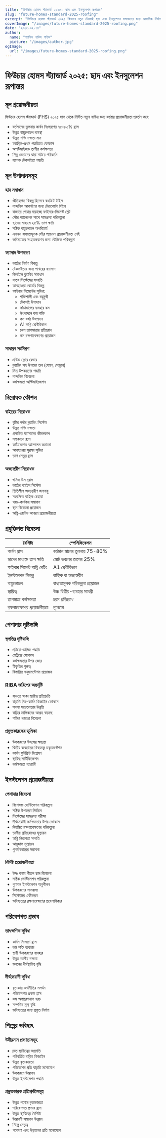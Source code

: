 ```yaml
---
title: "ফিউচার হোমস স্ট্যান্ডার্ড ২০২৫: ছাদ এবং ইনসুলেশন রূপান্তর"
slug: "future-homes-standard-2025-roofing"
excerpt: "ফিউচার হোমস স্ট্যান্ডার্ড ২০২৫ কিভাবে নতুন টেকসই ছাদ এবং ইনসুলেশন সমাধানের জন্য আবাসিক নির্মাণকে বিপ্লবিত করছে তা অনুসন্ধান করুন।"
coverImage: "/images/future-homes-standard-2025-roofing.png"
date: "২০২৫-০২-১৪"
author:
  name: "প্যাসিভ হাউস গাইড"
  picture: "/images/author.jpg"
ogImage:
  url: "/images/future-homes-standard-2025-roofing.png"
---
```


# ফিউচার হোমস স্ট্যান্ডার্ড ২০২৫: ছাদ এবং ইনসুলেশন রূপান্তর

## মূল প্রয়োজনীয়তা

ফিউচার হোমস স্ট্যান্ডার্ড (FHS) ২০২৫ সাল থেকে নির্মিত নতুন বাড়ির জন্য কঠোর প্রয়োজনীয়তা প্রবর্তন করে:

- বর্তমানের তুলনায় কার্বন নিঃসরণের ৭৫-৮০% হ্রাস
- উন্নত বায়ুচলাচল ব্যবস্থা
- উন্নত শক্তি দক্ষতা মান
- ফ্যাব্রিক-প্রথম পদ্ধতিতে ফোকাস
- অপটিমাইজড তাপীয় কর্মক্ষমতা
- শিল্প নেতাদের দ্বারা সক্রিয় পরিবর্তন
- ব্যাপক টেকসইতা পদ্ধতি

## মূল উপাদানসমূহ

### ছাদ সমাধান
- ঐতিহ্যগত বিকল্প হিসেবে কংক্রিট টাইল
- নান্দনিক আকর্ষণের জন্য টেরাকোটা টাইল
- বাজারে শেয়ার বাড়াচ্ছে ফাইবার-সিমেন্ট স্লেট
- সৌর প্যানেলের সাথে সামঞ্জস্য পরিকল্পনা
- ছাদের মাধ্যমে ২৫% তাপ ক্ষতি
- সঠিক বায়ুচলাচল অপরিহার্য
- এখনও বাধ্যতামূলক সৌর প্যানেল প্রয়োজনীয়তা নেই
- ভবিষ্যতের সংহতকরণের জন্য যৌক্তিক পরিকল্পনা

### ফ্যাসাদ উপকরণ
- কাঠের নির্মাণ বিকল্প
- টেকসইতার জন্য পাথরের ফ্যাসাদ
- ভিনাইল ক্ল্যাডিং সমাধান
- ধাতব সিস্টেমের সংহতি
- আবহাওয়া বোর্ডের বিকল্প
- ফাইবার সিমেন্টের সুবিধা:
  - শক্তিশালী এবং বহুমুখী
  - টেকসই উপাদান
  - কাঁচামালের ব্যবহার কম
  - উৎপাদনে কম শক্তি
  - কম বর্জ্য উৎপাদন
  - A1 অগ্নি শ্রেণীবিভাগ
  - চরম তাপমাত্রার প্রতিরোধ
  - কম রক্ষণাবেক্ষণের প্রয়োজন

### সাধারণ সংমিশ্রণ
- গ্রাউন্ড ফ্লোর রেন্ডার
- ক্ল্যাডিং সহ উপরের তল (যেমন, সেড্রাল)
- মিশ্র উপকরণের পদ্ধতি
- নান্দনিক বিবেচনা
- কর্মক্ষমতা অপ্টিমাইজেশন

## নিরোধক কৌশল

### বাইরের নিরোধক
- বৃষ্টির পর্দার ক্ল্যাডিং সিস্টেম
- উন্নত শক্তি দক্ষতা
- প্রসারিত ফ্যাসাদের জীবনকাল
- সংকোচন হ্রাস
- কাঠামোগত আন্দোলন কমানো
- আবহাওয়া সুরক্ষা সুবিধা
- তাপ সেতুর হ্রাস

### অভ্যন্তরীণ নিরোধক
- খনিজ উল রোল
- কাঠের ব্যাটেন সিস্টেম
- স্থিতিশীল অভ্যন্তরীণ জলবায়ু
- সংরক্ষিত বাহ্যিক চেহারা
- খরচ-কার্যকর সমাধান
- স্থান বিবেচনা প্রয়োজন
- অগ্নি-রেটেড আবরণ প্রয়োজনীয়তা

## প্রযুক্তিগত বিবেচনা

| বৈশিষ্ট্য | স্পেসিফিকেশন |
|-----------|---------------|
| কার্বন হ্রাস | বর্তমান মানের তুলনায় 75-80% |
| ছাদের মাধ্যমে তাপ ক্ষতি | মোট ভবনের তাপের 25% |
| ফাইবার সিমেন্ট অগ্নি রেটিং | A1 শ্রেণীবিভাগ |
| ইনস্টলেশন বিকল্প | বাহ্যিক বা অভ্যন্তরীণ |
| বায়ুচলাচল | বাধ্যতামূলক পরিকল্পনা প্রয়োজন |
| স্থায়িত্ব | উচ্চ দ্বিতীয়-ব্যবহার সামগ্রী |
| তাপমাত্রা কর্মক্ষমতা | চরম প্রতিরোধ |
| রক্ষণাবেক্ষণের প্রয়োজনীয়তা | ন্যূনতম |

## পেশাদার দৃষ্টিভঙ্গি

### স্থপতির দৃষ্টিভঙ্গি
- প্রক্রিয়া-চালিত পদ্ধতি
- মেট্রিক্সে ফোকাস
- কর্মক্ষমতার উপর জোর
- স্বীকৃতির গুরুত্ব
- বিস্তারিত ডকুমেন্টেশন প্রয়োজন

### RIBA জরিপের অন্তর্দৃষ্টি
- বাড়তে থাকা স্থায়িত্ব প্রতিশ্রুতি
- বাড়তি নিম্ন-কার্বন ডিজাইন ফোকাস
- সদস্য সচেতনতার উন্নতি
- বাড়ির মালিকদের আগ্রহ বাড়ছে
- শক্তির খরচের বিবেচনা

### প্রস্তুতকারকের ভূমিকা
- উপকরণের উৎসের স্বচ্ছতা
- দ্বিতীয় ব্যবহারের বিষয়বস্তু ডকুমেন্টেশন
- কার্বন ফুটপ্রিন্ট বিশ্লেষণ
- স্থায়িত্ব সার্টিফিকেশন
- কর্মক্ষমতা গ্যারান্টি

## ইনস্টলেশন প্রয়োজনীয়তা

### পেশাদার বিবেচনা
- বিশেষজ্ঞ ভেন্টিলেশন পরিকল্পনা
- সঠিক উপকরণ নির্বাচন
- সিস্টেমের সামঞ্জস্য পরীক্ষা
- দীর্ঘমেয়াদী কর্মক্ষমতার উপর ফোকাস
- নিয়মিত রক্ষণাবেক্ষণের পরিকল্পনা
- তাপীয় প্রতিরোধের মূল্যায়ন
- অগ্নি নিরাপত্তা সম্মতি
- আয়ুষ্কাল মূল্যায়ন
- পুনর্ব্যবহারের সম্ভাবনা

### নির্দিষ্ট প্রয়োজনীয়তা
- উষ্ণ বনাম শীতল ছাদ বিবেচনা
- সঠিক ভেন্টিলেশন পরিকল্পনা
- গুণমান ইনস্টলেশন অনুশীলন
- উপকরণের সামঞ্জস্য
- সিস্টেমের একীকরণ
- ভবিষ্যতের রক্ষণাবেক্ষণের প্রবেশাধিকার

## পরিবেশগত প্রভাব

### তাৎক্ষণিক সুবিধা
- কার্বন নিঃসরণ হ্রাস
- কম শক্তি ব্যবহার
- স্থায়ী উপকরণের ব্যবহার
- উন্নত তাপীয় দক্ষতা
- ভবনের দীর্ঘস্থায়িত্ব বৃদ্ধি

### দীর্ঘমেয়াদী সুবিধা
- বৃত্তাকার অর্থনীতির সমর্থন
- পরিবেশগত প্রভাব হ্রাস
- কম অপারেশনাল খরচ
- সম্পত্তির মূল্য বৃদ্ধি
- ভবিষ্যতের জন্য প্রস্তুত নির্মাণ

## শিল্পের ভবিষ্যৎ

### উদীয়মান প্রবণতাসমূহ
- দ্রুত স্থায়িত্বের অগ্রগতি
- পরিবর্তিত বাড়ির ডিজাইন
- উন্নত বৃত্তাকারতা
- পরিবেশের প্রতি বাড়তি মনোযোগ
- উপকরণে উদ্ভাবন
- উন্নত ইনস্টলেশন পদ্ধতি

### প্রস্তুতকারক প্রতিশ্রুতিসমূহ
- উন্নত পণ্যের বৃত্তাকারতা
- পরিবেশগত প্রভাব হ্রাস
- উন্নত স্থায়িত্বের বৈশিষ্ট্য
- উদ্ভাবনী সমাধান উন্নয়ন
- শিল্পে নেতৃত্ব
- গবেষণা এবং উন্নয়নের প্রতি মনোযোগ